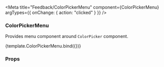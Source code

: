 
<Meta
  title="Feedback/ColorPickerMenu"
  component={ColorPickerMenu}
  argTypes={{ onChange: { action: "clicked" } }}
/>

### ColorPickerMenu

Provides menu component around `ColorPicker` component.

<Canvas>
  <Story name="Main">{template.ColorPickerMenu.bind({})}</Story>
</Canvas>

### Props

<ArgsTable of={ColorPickerMenu} />
